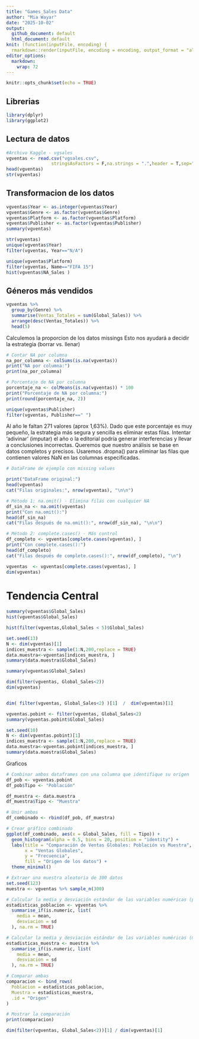 ```yaml
---
title: "Games_Sales Data"
author: "Mia Wayar"
date: "2025-10-02"
output: 
  github_document: default
  html_document: default
knit: (function(inputFile, encoding) {
  rmarkdown::render(inputFile, encoding = encoding, output_format = "all") })
editor_options: 
  markdown: 
    wrap: 72
---
```


```r
knitr::opts_chunk$set(echo = TRUE)
```


## Librerias

```r
library(dplyr)
library(ggplot2)
```


## Lectura de datos

```r
#Archivo Kaggle - vgsales
vgventas <- read.csv("vgsales.csv",
                 stringsAsFactors = F,na.strings = ".",header = T,sep=",")
head(vgventas)
str(vgventas)
```

## Transformacion de los datos

```r
vgventas$Year <- as.integer(vgventas$Year)
vgventas$Genre <- as.factor(vgventas$Genre)
vgventas$Platform <- as.factor(vgventas$Platform)
vgventas$Publisher <- as.factor(vgventas$Publisher)
summary(vgventas)
```
```r
str(vgventas)
unique(vgventas$Year)
filter(vgventas, Year=="N/A")

```
```r
unique(vgventas$Platform)
filter(vgventas, Name=="FIFA 15")
hist(vgventas$NA_Sales )
```



## Géneros más vendidos

```r
vgventas %>%
  group_by(Genre) %>%
  summarise(Ventas_Totales = sum(Global_Sales)) %>%
  arrange(desc(Ventas_Totales)) %>%
  head(5)
```

Calculemos la proporcion de los datos missings Esto nos ayudará a decidir la estrategia (borrar vs. llenar)

```r
# Contar NA por columna
na_por_columna <- colSums(is.na(vgventas))
print("NA por columna:")
print(na_por_columna)

# Porcentaje de NA por columna
porcentaje_na <- colMeans(is.na(vgventas)) * 100
print("Porcentaje de NA por columna:")
print(round(porcentaje_na, 2))

```

```r
unique(vgventas$Publisher)
filter(vgventas, Publisher==" ")

```

Al año le faltan 271 valores (aprox 1,63%). Dado que este porcentaje es muy pequeño, la estrategia más segura y sencilla es eliminar estas filas. Intentar 'adivinar' (imputar) el año o la editorial podría generar interferencias y llevar a conclusiones incorrectas. Queremos que nuestro análisis se base en datos completos y precisos. Usaremos .dropna() para eliminar las filas que contienen valores NaN en las columnas especificadas.

```r
# DataFrame de ejemplo con missing values

print("DataFrame original:")
head(vgventas)
cat("Filas originales:", nrow(vgventas), "\n\n")

# Método 1: na.omit() - Elimina filas con cualquier NA
df_sin_na <- na.omit(vgventas)
print("Con na.omit():")
head(df_sin_na)
cat("Filas después de na.omit():", nrow(df_sin_na), "\n\n")

# Método 2: complete.cases() - Más control
df_completo <- vgventas[complete.cases(vgventas), ]
print("Con complete.cases():")
head(df_completo)
cat("Filas después de complete.cases():", nrow(df_completo), "\n")

```
```r
vgventas  <- vgventas[complete.cases(vgventas), ]
dim(vgventas)
```



# Tendencia Central

```r
summary(vgventas$Global_Sales)
hist(vgventas$Global_Sales)
```
```r
hist(filter(vgventas,Global_Sales < 5)$Global_Sales)
```
```r
set.seed(13)
N <- dim(vgventas)[1]
indices_muestra <- sample(1:N,200,replace = TRUE)
data.muestra<-vgventas[indices_muestra, ]
summary(data.muestra$Global_Sales)
```
```r
summary(vgventas$Global_Sales)

```
```r
dim(filter(vgventas, Global_Sales<2))
dim(vgventas)


dim( filter(vgventas, Global_Sales<2) )[1]  /  dim(vgventas)[1]
```
```r
vgventas.pobint <- filter(vgventas, Global_Sales<2)
summary(vgventas.pobint$Global_Sales)
```
```r
set.seed(10)
N <- dim(vgventas.pobint)[1]
indices_muestra <- sample(1:N,200,replace = TRUE)
data.muestra<-vgventas.pobint[indices_muestra, ]
summary(data.muestra$Global_Sales)
```

Graficos

```r
# Combinar ambos dataframes con una columna que identifique su origen
df_pob <- vgventas.pobint
df_pob$Tipo <- "Población"

df_muestra <- data.muestra
df_muestra$Tipo <- "Muestra"

# Unir ambos
df_combinado <- rbind(df_pob, df_muestra)

# Crear gráfico combinado
ggplot(df_combinado, aes(x = Global_Sales, fill = Tipo)) +
  geom_histogram(alpha = 0.5, bins = 20, position = "identity") +
  labs(title = "Comparación de Ventas Globales: Población vs Muestra",
       x = "Ventas Globales",
       y = "Frecuencia",
       fill = "Origen de los datos") +
  theme_minimal()

```



```r
# Extraer una muestra aleatoria de 300 datos
set.seed(123)  
muestra <- vgventas %>% sample_n(300)

# Calcular la media y desviación estándar de las variables numéricas (población)
estadisticas_poblacion <- vgventas %>%
  summarise_if(is.numeric, list(
    media = mean,
    desviacion = sd
  ), na.rm = TRUE)

# Calcular la media y desviación estándar de las variables numéricas (muestra)
estadisticas_muestra <- muestra %>%
  summarise_if(is.numeric, list(
    media = mean,
    desviacion = sd
  ), na.rm = TRUE)

# Comparar ambas
comparacion <- bind_rows(
  Poblacion = estadisticas_poblacion,
  Muestra = estadisticas_muestra,
  .id = "Origen"
)

# Mostrar la comparación
print(comparacion)
```




```r
dim(filter(vgventas, Global_Sales<2))[1] / dim(vgventas)[1]

```





